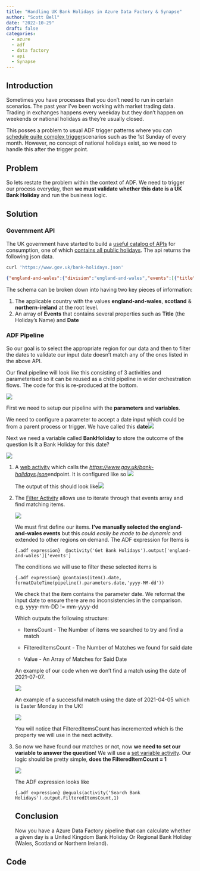 ---
title: "Handling UK Bank Holidays in Azure Data Factory & Synapse"
author: "Scott Bell"
date: "2022-10-29"
draft: false
categories: 
  - azure
  - adf
  - data factory
  - api
  - Synapse
---

## Introduction

Sometimes you have processes that you don't need to run in certain scenarios. The past year I've been working with market trading data. Trading in exchanges happens every weekday but they don't happen on weekends or national holidays as they're usually closed.

This posses a problem to usual ADF trigger patterns where you can [schedule quite complex trigger](https://learn.microsoft.com/en-us/azure/data-factory/how-to-create-schedule-trigger?tabs=data-factory)scenarios such as the 1st Sunday of every month. However, no concept of national holidays exist, so we need to handle this after the trigger point.

## Problem

So lets restate the problem within the context of ADF. We need to trigger our process everyday, then **we must validate whether this date is a UK Bank Holiday** and run the business logic.

## Solution

### Government API

The UK government have started to build a [useful catalog of APIs](https://www.api.gov.uk/#uk-public-sector-apis) for consumption, one of which [contains all public holidays](https://www.gov.uk/bank-holidays.json). The api returns the following json data.

``` bash
curl 'https://www.gov.uk/bank-holidays.json'
```

``` json
{"england-and-wales":{"division":"england-and-wales","events":[{"title":"New Year’s Day","date":"2017-01-02","notes":"Substitute day","bunting":true},{"title":"Good Friday","date":"2017-04-14","notes":"","bunting":false},{"title":"Easter Monday","date":"2017-04-17","notes":"","bunting":true},{"title":"Early May bank holiday","date":"2017-05-01","notes":"","bunting":true},{"title":"Spring bank holiday","date":"2017-05-29","notes":"","bunting":true},{"title":"Summer bank holiday","date":"2017-08-28","notes":"","bunting":true},{"title":"Christmas Day","date":"2017-12-25","notes":"","bunting":true},{"title":"Boxing Day","date":"2017-12-26","notes":"","bunting":true},{"title":"New Year’s Day","date":"2018-01-01","notes":"","bunting":true},{"title":"Good Friday","date":"2018-03-30","notes":"","bunting":false},{"title":"Easter Monday","date":"2018-04-02","notes":"","bunting":true},{"title":"Early May bank holiday","date":"2018-05-07","notes":"","bunting":true},{"title":"Spring bank holiday","date":"2018-05-28","notes":"","bunting":true},{"title":"Summer bank holiday","date":"2018-08-27","notes":"","bunting":true},{"title":"Christmas Day","date":"2018-12-25","notes":"","bunting":true},{"title":"Boxing Day","date":"2018-12-26","notes":"","bunting":true},{"title":"New Year’s Day","date":"2019-01-01","notes":"","bunting":true},{"title":"Good Friday","date":"2019-04-19","notes":"","bunting":false},{"title":"Easter Monday","date":"2019-04-22","notes":"","bunting":true},{"title":"Early May bank holiday","date":"2019-05-06","notes":"","bunting":true},{"title":"Spring bank holiday","date":"2019-05-27","notes":"","bunting":true},{"title":"Summer bank holiday","date":"2019-08-26","notes":"","bunting":true},{"title":"Christmas Day","date":"2019-12-25","notes":"","bunting":true},{"title":"Boxing Day","date":"2019-12-26","notes":"","bunting":true},{"title":"New Year’s Day","date":"2020-01-01","notes":"","bunting":true},{"title":"Good Friday","date":"2020-04-10","notes":"","bunting":false},{"title":"Easter Monday","date":"2020-04-13","notes":"","bunting":false},{"title":"Early May bank holiday (VE day)","date":"2020-05-08","notes":"","bunting":true},{"title":"Spring bank holiday","date":"2020-05-25","notes":"","bunting":true},{"title":"Summer bank holiday","date":"2020-08-31","notes":"","bunting":true},{"title":"Christmas Day","date":"2020-12-25","notes":"","bunting":true},{"title":"Boxing Day","date":"2020-12-28","notes":"Substitute day","bunting":true},{"title":"New Year’s Day","date":"2021-01-01","notes":"","bunting":true},{"title":"Good Friday","date":"2021-04-02","notes":"","bunting":false},{"title":"Easter Monday","date":"2021-04-05","notes":"","bunting":true},{"title":"Early May bank holiday","date":"2021-05-03","notes":"","bunting":true},{"title":"Spring bank holiday","date":"2021-05-31","notes":"","bunting":true},{"title":"Summer bank holiday","date":"2021-08-30","notes":"","bunting":true},{"title":"Christmas Day","date":"2021-12-27","notes":"Substitute day","bunting":true},{"title":"Boxing Day","date":"2021-12-28","notes":"Substitute day","bunting":true},{"title":"New Year’s Day","date":"2022-01-03","notes":"Substitute day","bunting":true},{"title":"Good Friday","date":"2022-04-15","notes":"","bunting":false},{"title":"Easter Monday","date":"2022-04-18","notes":"","bunting":true},{"title":"Early May bank holiday","date":"2022-05-02","notes":"","bunting":true},{"title":"Spring bank holiday","date":"2022-06-02","notes":"","bunting":true},{"title":"Platinum Jubilee bank holiday","date":"2022-06-03","notes":"","bunting":true},{"title":"Summer bank holiday","date":"2022-08-29","notes":"","bunting":true},{"title":"Bank Holiday for the State Funeral of Queen Elizabeth II","date":"2022-09-19","notes":"","bunting":false},{"title":"Boxing Day","date":"2022-12-26","notes":"","bunting":true},{"title":"Christmas Day","date":"2022-12-27","notes":"Substitute day","bunting":true},{"title":"New Year’s Day","date":"2023-01-02","notes":"Substitute day","bunting":true},{"title":"Good Friday","date":"2023-04-07","notes":"","bunting":false},{"title":"Easter Monday","date":"2023-04-10","notes":"","bunting":true},{"title":"Early May bank holiday","date":"2023-05-01","notes":"","bunting":true},{"title":"Spring bank holiday","date":"2023-05-29","notes":"","bunting":true},{"title":"Summer bank holiday","date":"2023-08-28","notes":"","bunting":true},{"title":"Christmas Day","date":"2023-12-25","notes":"","bunting":true},{"title":"Boxing Day","date":"2023-12-26","notes":"","bunting":true}]},"scotland":{"division":"scotland","events":[{"title":"2nd January","date":"2017-01-02","notes":"","bunting":true},{"title":"New Year’s Day","date":"2017-01-03","notes":"Substitute day","bunting":true},{"title":"Good Friday","date":"2017-04-14","notes":"","bunting":false},{"title":"Early May bank holiday","date":"2017-05-01","notes":"","bunting":true},{"title":"Spring bank holiday","date":"2017-05-29","notes":"","bunting":true},{"title":"Summer bank holiday","date":"2017-08-07","notes":"","bunting":true},{"title":"St Andrew’s Day","date":"2017-11-30","notes":"","bunting":true},{"title":"Christmas Day","date":"2017-12-25","notes":"","bunting":true},{"title":"Boxing Day","date":"2017-12-26","notes":"","bunting":true},{"title":"New Year’s Day","date":"2018-01-01","notes":"","bunting":true},{"title":"2nd January","date":"2018-01-02","notes":"","bunting":true},{"title":"Good Friday","date":"2018-03-30","notes":"","bunting":false},{"title":"Early May bank holiday","date":"2018-05-07","notes":"","bunting":true},{"title":"Spring bank holiday","date":"2018-05-28","notes":"","bunting":true},{"title":"Summer bank holiday","date":"2018-08-06","notes":"","bunting":true},{"title":"St Andrew’s Day","date":"2018-11-30","notes":"","bunting":true},{"title":"Christmas Day","date":"2018-12-25","notes":"","bunting":true},{"title":"Boxing Day","date":"2018-12-26","notes":"","bunting":true},{"title":"New Year’s Day","date":"2019-01-01","notes":"","bunting":true},{"title":"2nd January","date":"2019-01-02","notes":"","bunting":true},{"title":"Good Friday","date":"2019-04-19","notes":"","bunting":false},{"title":"Early May bank holiday","date":"2019-05-06","notes":"","bunting":true},{"title":"Spring bank holiday","date":"2019-05-27","notes":"","bunting":true},{"title":"Summer bank holiday","date":"2019-08-05","notes":"","bunting":true},{"title":"St Andrew’s Day","date":"2019-12-02","notes":"Substitute day","bunting":true},{"title":"Christmas Day","date":"2019-12-25","notes":"","bunting":true},{"title":"Boxing Day","date":"2019-12-26","notes":"","bunting":true},{"title":"New Year’s Day","date":"2020-01-01","notes":"","bunting":true},{"title":"2nd January","date":"2020-01-02","notes":"","bunting":true},{"title":"Good Friday","date":"2020-04-10","notes":"","bunting":false},{"title":"Early May bank holiday (VE day)","date":"2020-05-08","notes":"","bunting":true},{"title":"Spring bank holiday","date":"2020-05-25","notes":"","bunting":true},{"title":"Summer bank holiday","date":"2020-08-03","notes":"","bunting":true},{"title":"St Andrew’s Day","date":"2020-11-30","notes":"","bunting":true},{"title":"Christmas Day","date":"2020-12-25","notes":"","bunting":true},{"title":"Boxing Day","date":"2020-12-28","notes":"Substitute day","bunting":true},{"title":"New Year’s Day","date":"2021-01-01","notes":"","bunting":true},{"title":"2nd January","date":"2021-01-04","notes":"Substitute day","bunting":true},{"title":"Good Friday","date":"2021-04-02","notes":"","bunting":false},{"title":"Early May bank holiday","date":"2021-05-03","notes":"","bunting":true},{"title":"Spring bank holiday","date":"2021-05-31","notes":"","bunting":true},{"title":"Summer bank holiday","date":"2021-08-02","notes":"","bunting":true},{"title":"St Andrew’s Day","date":"2021-11-30","notes":"","bunting":true},{"title":"Christmas Day","date":"2021-12-27","notes":"Substitute day","bunting":true},{"title":"Boxing Day","date":"2021-12-28","notes":"Substitute day","bunting":true},{"title":"New Year’s Day","date":"2022-01-03","notes":"Substitute day","bunting":true},{"title":"2nd January","date":"2022-01-04","notes":"Substitute day","bunting":true},{"title":"Good Friday","date":"2022-04-15","notes":"","bunting":false},{"title":"Early May bank holiday","date":"2022-05-02","notes":"","bunting":true},{"title":"Spring bank holiday","date":"2022-06-02","notes":"","bunting":true},{"title":"Platinum Jubilee bank holiday","date":"2022-06-03","notes":"","bunting":true},{"title":"Summer bank holiday","date":"2022-08-01","notes":"","bunting":true},{"title":"Bank Holiday for the State Funeral of Queen Elizabeth II","date":"2022-09-19","notes":"","bunting":false},{"title":"St Andrew’s Day","date":"2022-11-30","notes":"","bunting":true},{"title":"Boxing Day","date":"2022-12-26","notes":"","bunting":true},{"title":"Christmas Day","date":"2022-12-27","notes":"Substitute day","bunting":true},{"title":"New Year’s Day","date":"2023-01-02","notes":"Substitute day","bunting":true},{"title":"2nd January","date":"2023-01-03","notes":"Substitute day","bunting":true},{"title":"Good Friday","date":"2023-04-07","notes":"","bunting":false},{"title":"Early May bank holiday","date":"2023-05-01","notes":"","bunting":true},{"title":"Spring bank holiday","date":"2023-05-29","notes":"","bunting":true},{"title":"Summer bank holiday","date":"2023-08-07","notes":"","bunting":true},{"title":"St Andrew’s Day","date":"2023-11-30","notes":"","bunting":true},{"title":"Christmas Day","date":"2023-12-25","notes":"","bunting":true},{"title":"Boxing Day","date":"2023-12-26","notes":"","bunting":true}]},"northern-ireland":{"division":"northern-ireland","events":[{"title":"New Year’s Day","date":"2017-01-02","notes":"Substitute day","bunting":true},{"title":"St Patrick’s Day","date":"2017-03-17","notes":"","bunting":true},{"title":"Good Friday","date":"2017-04-14","notes":"","bunting":false},{"title":"Easter Monday","date":"2017-04-17","notes":"","bunting":true},{"title":"Early May bank holiday","date":"2017-05-01","notes":"","bunting":true},{"title":"Spring bank holiday","date":"2017-05-29","notes":"","bunting":true},{"title":"Battle of the Boyne (Orangemen’s Day)","date":"2017-07-12","notes":"","bunting":false},{"title":"Summer bank holiday","date":"2017-08-28","notes":"","bunting":true},{"title":"Christmas Day","date":"2017-12-25","notes":"","bunting":true},{"title":"Boxing Day","date":"2017-12-26","notes":"","bunting":true},{"title":"New Year’s Day","date":"2018-01-01","notes":"","bunting":true},{"title":"St Patrick’s Day","date":"2018-03-19","notes":"Substitute day","bunting":true},{"title":"Good Friday","date":"2018-03-30","notes":"","bunting":false},{"title":"Easter Monday","date":"2018-04-02","notes":"","bunting":true},{"title":"Early May bank holiday","date":"2018-05-07","notes":"","bunting":true},{"title":"Spring bank holiday","date":"2018-05-28","notes":"","bunting":true},{"title":"Battle of the Boyne (Orangemen’s Day)","date":"2018-07-12","notes":"","bunting":false},{"title":"Summer bank holiday","date":"2018-08-27","notes":"","bunting":true},{"title":"Christmas Day","date":"2018-12-25","notes":"","bunting":true},{"title":"Boxing Day","date":"2018-12-26","notes":"","bunting":true},{"title":"New Year’s Day","date":"2019-01-01","notes":"","bunting":true},{"title":"St Patrick’s Day","date":"2019-03-18","notes":"Substitute day","bunting":true},{"title":"Good Friday","date":"2019-04-19","notes":"","bunting":false},{"title":"Easter Monday","date":"2019-04-22","notes":"","bunting":true},{"title":"Early May bank holiday","date":"2019-05-06","notes":"","bunting":true},{"title":"Spring bank holiday","date":"2019-05-27","notes":"","bunting":true},{"title":"Battle of the Boyne (Orangemen’s Day)","date":"2019-07-12","notes":"","bunting":false},{"title":"Summer bank holiday","date":"2019-08-26","notes":"","bunting":true},{"title":"Christmas Day","date":"2019-12-25","notes":"","bunting":true},{"title":"Boxing Day","date":"2019-12-26","notes":"","bunting":true},{"title":"New Year’s Day","date":"2020-01-01","notes":"","bunting":true},{"title":"St Patrick’s Day","date":"2020-03-17","notes":"","bunting":true},{"title":"Good Friday","date":"2020-04-10","notes":"","bunting":false},{"title":"Easter Monday","date":"2020-04-13","notes":"","bunting":false},{"title":"Early May bank holiday (VE day)","date":"2020-05-08","notes":"","bunting":true},{"title":"Spring bank holiday","date":"2020-05-25","notes":"","bunting":true},{"title":"Battle of the Boyne (Orangemen’s Day)","date":"2020-07-13","notes":"Substitute day","bunting":false},{"title":"Summer bank holiday","date":"2020-08-31","notes":"","bunting":true},{"title":"Christmas Day","date":"2020-12-25","notes":"","bunting":true},{"title":"Boxing Day","date":"2020-12-28","notes":"Substitute day","bunting":true},{"title":"New Year’s Day","date":"2021-01-01","notes":"","bunting":true},{"title":"St Patrick’s Day","date":"2021-03-17","notes":"","bunting":true},{"title":"Good Friday","date":"2021-04-02","notes":"","bunting":false},{"title":"Easter Monday","date":"2021-04-05","notes":"","bunting":true},{"title":"Early May bank holiday","date":"2021-05-03","notes":"","bunting":true},{"title":"Spring bank holiday","date":"2021-05-31","notes":"","bunting":true},{"title":"Battle of the Boyne (Orangemen’s Day)","date":"2021-07-12","notes":"","bunting":false},{"title":"Summer bank holiday","date":"2021-08-30","notes":"","bunting":true},{"title":"Christmas Day","date":"2021-12-27","notes":"Substitute day","bunting":true},{"title":"Boxing Day","date":"2021-12-28","notes":"Substitute day","bunting":true},{"title":"New Year’s Day","date":"2022-01-03","notes":"Substitute day","bunting":true},{"title":"St Patrick’s Day","date":"2022-03-17","notes":"","bunting":true},{"title":"Good Friday","date":"2022-04-15","notes":"","bunting":false},{"title":"Easter Monday","date":"2022-04-18","notes":"","bunting":true},{"title":"Early May bank holiday","date":"2022-05-02","notes":"","bunting":true},{"title":"Spring bank holiday","date":"2022-06-02","notes":"","bunting":true},{"title":"Platinum Jubilee bank holiday","date":"2022-06-03","notes":"","bunting":true},{"title":"Battle of the Boyne (Orangemen’s Day)","date":"2022-07-12","notes":"","bunting":false},{"title":"Summer bank holiday","date":"2022-08-29","notes":"","bunting":true},{"title":"Bank Holiday for the State Funeral of Queen Elizabeth II","date":"2022-09-19","notes":"","bunting":false},{"title":"Boxing Day","date":"2022-12-26","notes":"","bunting":true},{"title":"Christmas Day","date":"2022-12-27","notes":"Substitute day","bunting":true},{"title":"New Year’s Day","date":"2023-01-02","notes":"Substitute day","bunting":true},{"title":"St Patrick’s Day","date":"2023-03-17","notes":"","bunting":true},{"title":"Good Friday","date":"2023-04-07","notes":"","bunting":false},{"title":"Easter Monday","date":"2023-04-10","notes":"","bunting":true},{"title":"Early May bank holiday","date":"2023-05-01","notes":"","bunting":true},{"title":"Spring bank holiday","date":"2023-05-29","notes":"","bunting":true},{"title":"Battle of the Boyne (Orangemen’s Day)","date":"2023-07-12","notes":"","bunting":false},{"title":"Summer bank holiday","date":"2023-08-28","notes":"","bunting":true},{"title":"Christmas Day","date":"2023-12-25","notes":"","bunting":true},{"title":"Boxing Day","date":"2023-12-26","notes":"","bunting":true}]}}
```

The schema can be broken down into having two key pieces of information:

1.  The applicable country with the values **england-and-wales**, **scotland** & **northern-ireland** at the root level.
2.  An array of **Events** that contains several properties such as **Title** (the Holiday's Name) and **Date**

### ADF Pipeline

So our goal is to select the appropriate region for our data and then to filter the dates to validate our input date doesn't match any of the ones listed in the above API.

Our final pipeline will look like this consisting of 3 activities and parameterised so it can be reused as a child pipeline in wider orchestration flows. The code for this is re-produced at the bottom.

![](images/paste-A1FC2AE6.png)

First we need to setup our pipeline with the **parameters** and **variables**.

We need to configure a parameter to accept a date input which could be from a parent process or trigger. We have called this **date**![](images/paste-9AFC4B75.png)

Next we need a variable called **BankHoliday** to store the outcome of the question Is It a Bank Holiday for this date?

![](images/paste-C372187F.png)

1.  A [web activity](https://learn.microsoft.com/en-us/azure/data-factory/control-flow-web-activity) which calls the [*https://www.gov.uk/bank-holidays.json*](https://www.gov.uk/bank-holidays.json)endpoint. It is configured like so ![](images/paste-5AD2F23F.png)

    The output of this should look like![](images/paste-9C5CE0F1.png)

2.  The [Filter Activity](https://learn.microsoft.com/en-us/azure/data-factory/control-flow-filter-activity) allows use to iterate through that events array and find matching items.

    ![](images/paste-A81B4DAB.png)

    We must first define our items. **I've manually selected the england-and-wales events** but this *could easily be made to be dynamic* and extended to other regions on demand. The ADF expression for Items is

    `{.adf expression}  @activity('Get Bank Holidays').output['england-and-wales']['events']`

    The conditions we will use to filter these selected items is

    `{.adf expression} @contains(item().date, formatDateTime(pipeline().parameters.date,'yyyy-MM-dd'))`

    We check that the item contains the parameter date. We reformat the input date to ensure there are no inconsistencies in the comparison. e.g. yyyy-mm-DD != mm-yyyy-dd

    Which outputs the following structure:

    -   ItemsCount - The Number of items we searched to try and find a match

    -   FilteredItemsCount - The Number of Matches we found for said date

    -   Value - An Array of Matches for Said Date

    An example of our code when we don't find a match using the date of 2021-07-07.

    ![](images/paste-2E3E8869.png)

    An example of a successful match using the date of 2021-04-05 which is Easter Monday in the UK!

    ![](images/paste-C7DA67B7.png)

    You will notice that FilteredItemsCount has incremented which is the property we will use in the next activity.

3.  So now we have found our matches or not, now **we need to set our variable to answer the question**! We will use a [set variable activity](https://learn.microsoft.com/en-us/azure/data-factory/control-flow-set-variable-activity). Our logic should be pretty simple, **does the FilteredItemCount = 1**

    ![](images/paste-BC254285.png)

    The ADF expression looks like

    `{.adf expression} @equals(activity('Search Bank Holidays').output.FilteredItemsCount,1)`

    ## Conclusion

    Now you have a Azure Data Factory pipeline that can calculate whether a given day is a United Kingdom Bank Holiday Or Regional Bank Holiday (Wales, Scotland or Northern Ireland).

## Code

```{=html}
<script src="https://gist.github.com/fusionet24/d809cd620dca3080806e11407ced0429.js"></script>
```

